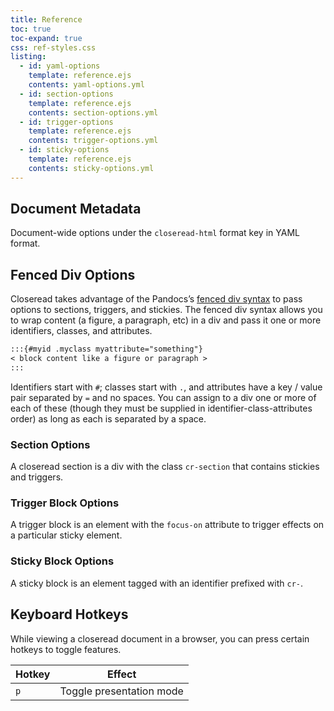 ```yaml
---
title: Reference
toc: true
toc-expand: true
css: ref-styles.css
listing:
  - id: yaml-options
    template: reference.ejs
    contents: yaml-options.yml
  - id: section-options
    template: reference.ejs
    contents: section-options.yml
  - id: trigger-options
    template: reference.ejs
    contents: trigger-options.yml
  - id: sticky-options
    template: reference.ejs
    contents: sticky-options.yml
---
```


## Document Metadata

Document-wide options under the `closeread-html` format key in YAML format.

::: {#yaml-options}
:::

## Fenced Div Options

Closeread takes advantage of the Pandocs's [fenced div syntax](https://quarto.org/docs/authoring/markdown-basics.html#sec-divs-and-spans) to pass options to sections, triggers, and stickies. The fenced div syntax allows you to wrap content (a figure, a paragraph, etc) in a div and pass it one or more identifiers, classes, and attributes.

``` markdown
:::{#myid .myclass myattribute="something"}
< block content like a figure or paragraph >
:::
```

Identifiers start with `#`; classes start with `.`, and attributes have a key / value pair separated by `=` and no spaces. You can assign to a div one or more of each of these (though they must be supplied in identifier-class-attributes order) as long as each is separated by a space.

### Section Options

A closeread section is a div with the class `cr-section` that contains stickies and triggers.

::: {#section-options}
:::

### Trigger Block Options

A trigger block is an element with the `focus-on` attribute to trigger effects on a particular sticky element.

::: {#trigger-options}
:::

### Sticky Block Options

A sticky block is an element tagged with an identifier prefixed with `cr-`.

::: {#sticky-options}
:::

## Keyboard Hotkeys

While viewing a closeread document in a browser, you can press certain hotkeys to toggle features.

| Hotkey | Effect |
|------|------|
|    `p`  |   Toggle presentation mode   |
